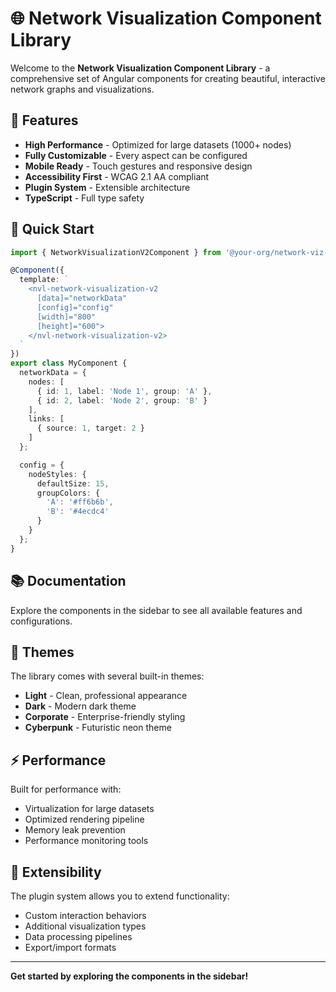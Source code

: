 
<Meta title="Introduction" />

# 🌐 Network Visualization Component Library

Welcome to the **Network Visualization Component Library** - a comprehensive set of Angular components for creating beautiful, interactive network graphs and visualizations.

## 🌟 Features

- **High Performance** - Optimized for large datasets (1000+ nodes)
- **Fully Customizable** - Every aspect can be configured
- **Mobile Ready** - Touch gestures and responsive design
- **Accessibility First** - WCAG 2.1 AA compliant
- **Plugin System** - Extensible architecture
- **TypeScript** - Full type safety

## 🚀 Quick Start

```typescript
import { NetworkVisualizationV2Component } from '@your-org/network-viz-lib';

@Component({
  template: `
    <nvl-network-visualization-v2
      [data]="networkData"
      [config]="config"
      [width]="800"
      [height]="600">
    </nvl-network-visualization-v2>
  `
})
export class MyComponent {
  networkData = {
    nodes: [
      { id: 1, label: 'Node 1', group: 'A' },
      { id: 2, label: 'Node 2', group: 'B' }
    ],
    links: [
      { source: 1, target: 2 }
    ]
  };

  config = {
    nodeStyles: {
      defaultSize: 15,
      groupColors: {
        'A': '#ff6b6b',
        'B': '#4ecdc4'
      }
    }
  };
}
```

## 📚 Documentation

Explore the components in the sidebar to see all available features and configurations.

## 🎨 Themes

The library comes with several built-in themes:
- **Light** - Clean, professional appearance
- **Dark** - Modern dark theme
- **Corporate** - Enterprise-friendly styling
- **Cyberpunk** - Futuristic neon theme

## ⚡ Performance

Built for performance with:
- Virtualization for large datasets
- Optimized rendering pipeline
- Memory leak prevention
- Performance monitoring tools

## 🔌 Extensibility

The plugin system allows you to extend functionality:
- Custom interaction behaviors
- Additional visualization types
- Data processing pipelines
- Export/import formats

---

**Get started by exploring the components in the sidebar!**
